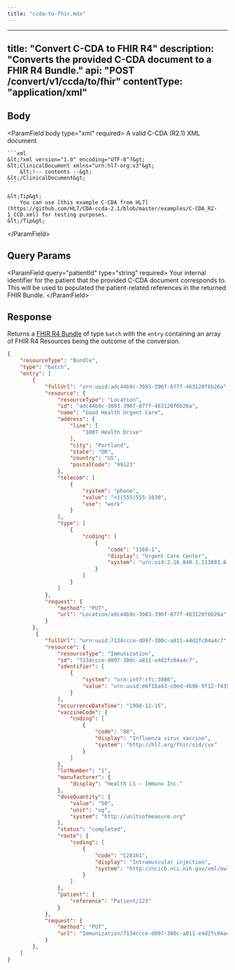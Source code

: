 ```yaml
---
title: "ccda-to-fhir.mdx"
---
```


---
title: "Convert C-CDA to FHIR R4"
description: "Converts the provided C-CDA document to a FHIR R4 Bundle."
api: "POST /convert/v1/ccda/to/fhir"
contentType: "application/xml"
---

## Body

&lt;ParamField body type="xml" required&gt;
    A valid C-CDA (R2.1) XML document.

    ```xml
    &lt;?xml version="1.0" encoding="UTF-8"?&gt;
    &lt;ClinicalDocument xmlns="urn:hl7-org:v3"&gt;
        &lt;!-- contents --&gt;
    &lt;/ClinicalDocument&gt;
    ```

    &lt;Tip&gt;
        You can use [this example C-CDA from HL7](https://github.com/HL7/CDA-ccda-2.1/blob/master/examples/C-CDA_R2-1_CCD.xml) for testing purposes.
    &lt;/Tip&gt;
&lt;/ParamField&gt;




## Query Params


&lt;ParamField query="patientId" type="string" required&gt;
  Your internal identifier for the patient that the provided C-CDA document corresponds to.
  This will be used to populated the patient-related references in the returned FHIR Bundle.
&lt;/ParamField&gt;


## Response


Returns a [FHIR R4 Bundle](/medical-api/fhir/resources/bundle) of type `batch` with the 
`entry` containing an array of FHIR R4 Resources being the outcome of the conversion.

```json
{
    "resourceType": "Bundle",
    "type": "batch",
    "entry": [
        {
            "fullUrl": "urn:uuid:adc44b9c-3083-396f-877f-463120f6b26a",
            "resource": {
                "resourceType": "Location",
                "id": "adc44b9c-3083-396f-877f-463120f6b26a",
                "name": "Good Health Urgent Care",
                "address": {
                    "line": [
                        "1007 Health Drive"
                    ],
                    "city": "Portland",
                    "state": "OR",
                    "country": "US",
                    "postalCode": "99123"
                },
                "telecom": [
                    {
                        "system": "phone",
                        "value": "+1(555)555-1030",
                        "use": "work"
                    }
                ],
                "type": [
                    {
                        "coding": [
                            {
                                "code": "1160-1",
                                "display": "Urgent Care Center",
                                "system": "urn:oid:2.16.840.1.113883.6.259"
                            }
                        ]
                    }
                ]
            },
            "request": {
                "method": "PUT",
                "url": "Location/adc44b9c-3083-396f-877f-463120f6b26a"
            }
        },
         {
            "fullUrl": "urn:uuid:7134ccce-d097-300c-a811-e4d2fc04a4c7",
            "resource": {
                "resourceType": "Immunization",
                "id": "7134ccce-d097-300c-a811-e4d2fc04a4c7",
                "identifier": [
                    {
                        "system": "urn:ietf:rfc:3986",
                        "value": "urn:uuid:e6f1ba43-c0ed-4b9b-9f12-f435d8ad8f92"
                    }
                ],
                "occurrenceDateTime": "1998-12-15",
                "vaccineCode": {
                    "coding": [
                        {
                            "code": "88",
                            "display": "Influenza virus vaccine",
                            "system": "http://hl7.org/fhir/sid/cvx"
                        }
                    ]
                },
                "lotNumber": "1",
                "manufacturer": {
                    "display": "Health LS - Immuno Inc."
                },
                "doseQuantity": {
                    "value": "50",
                    "unit": "ug",
                    "system": "http://unitsofmeasure.org"
                },
                "status": "completed",
                "route": {
                    "coding": [
                        {
                            "code": "C28161",
                            "display": "Intramuscular injection",
                            "system": "http://ncicb.nci.nih.gov/xml/owl/EVS/Thesaurus.owl"
                        }
                    ]
                },
                "patient": {
                    "reference": "Patient/123"
                }
            },
            "request": {
                "method": "PUT",
                "url": "Immunization/7134ccce-d097-300c-a811-e4d2fc04a4c7"
            }
        },
    ]
}
```
